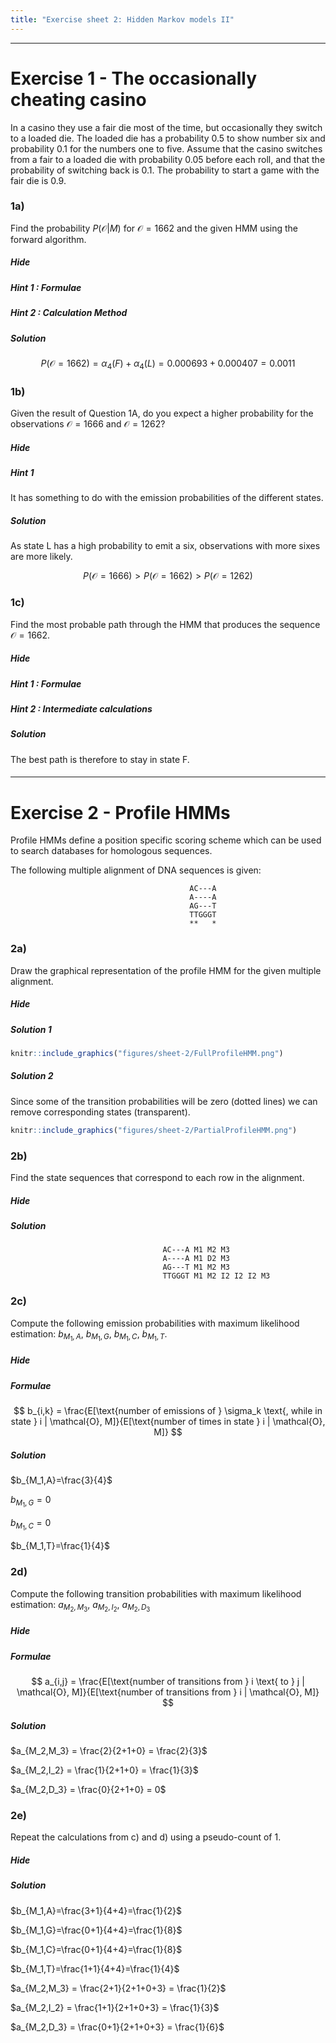 ```yaml
---
title: "Exercise sheet 2: Hidden Markov models II"
---
```


---------------------------------

# Exercise 1 - The occasionally cheating casino

In a casino they use a fair die most of the time, but occasionally they switch to a loaded die. The loaded die has a probability $0.5$ to show number six and probability $0.1$ for the numbers one to five. Assume that the casino switches from a fair to a loaded die with probability $0.05$ before each roll, and that the probability of switching back is $0.1$. The probability to start a game with the fair die is $0.9$.



### 1a)



::: {.question data-latex=""}
Find the probability $P(\mathcal{O}|M)$ for $\mathcal{O}=1662$ and the given HMM using the forward algorithm. 
::: 

#### {.tabset}

##### Hide

##### Hint 1 : Formulae

::: {.answer data-latex=""}
\begin{align*}
\alpha_{1}(i)   =& \pi_{i} \times b_{i,o_1}\\
\alpha_{t+1}(j) =& \sum_{i\in\{F,L\}}\alpha_{t}(i)\times a_{i,j}\times b_{j,o_{t+1}}
\end{align*}
::: 

##### Hint 2 : Calculation Method

::: {.answer data-latex=""}
\begin{align*}
\alpha_1(F) =& \pi_F \times b_{F,1} = 0.9 \times \frac{1}{6} = 0.15\\
\alpha_1(L) =& \pi_L \times b_{L,1} = 0.1 \times 0.1 = 0.01\\\\
\alpha_2(F) =& \alpha_{1}(F)\times a_{F,F}\times b_{F,6} + \alpha_{1}(L)\times a_{L,F}\times b_{F,6} =  0.15 \times 0.95 \times \frac{1}{6} + 0.01 \times 0.1 \times \frac{1}{6} = 0.0239167\\
\alpha_2(L) =& \alpha_{1}(F)\times a_{F,L}\times b_{L,6} + \alpha_{1}(L)\times a_{L,L}\times b_{L,6} =  0.15 \times 0.05 \times 0.5 + 0.01 \times 0.9 \times 0.5 = 0.00825\\
\alpha_3(F) =& 0.023917 \times 0.95 \times \frac{1}{6} + 0.00825 \times 0.1 \times \frac{1}{6} = 0.00392\\
\alpha_3(L) =& 0.023917 \times 0.05 \times 0.5 + 0.00825 \times 0.9 \times 0.5 = 0.00431\\
\alpha_4(F) =& 0.00392 \times 0.95 \times \frac{1}{6} + 0.00431 \times 0.1 \times \frac{1}{6} = 0.000693\\
\alpha_4(L) =& 0.00392 \times 0.05 \times 0.1 + 0.00431 \times 0.9 \times 0.1 = 0.000407\\
\end{align*}
::: 

##### Solution

::: {.answer data-latex=""}
$$
P( \mathcal{O}=1662)= \alpha_4(F)+\alpha_4(L) = 0.000693 + 0.000407 = 0.0011
$$
::: 

#### {-}




### 1b)

::: {.question data-latex=""}
Given the result of Question 1A, do you expect a higher probability for the observations $\mathcal{O} = 1666$ and $\mathcal{O} = 1262$?
::: 

#### {.tabset}

##### Hide

##### Hint 1

::: {.answer data-latex=""}
It has something to do with the emission probabilities of the different states.
::: 

##### Solution

::: {.answer data-latex=""}
As state L has a high probability to emit a six, observations with more sixes are more likely.

$$
P(\mathcal{O} = 1666) > P(\mathcal{O} = 1662) > P(\mathcal{O} = 1262)
$$
::: 

#### {-}



### 1c)

::: {.question data-latex=""}
Find the most probable path through the HMM that produces the sequence $\mathcal{O} = 1662$.
::: 

#### {.tabset}

##### Hide

##### Hint 1 : Formulae

::: {.answer data-latex=""}
\begin{align*}
\delta_{1}(i)   =& \pi_{i} \times b_{i,o_1}\\
\delta_{t+1}(j) =& max_{i\in\{F,L\}}\delta_{t}(i)\times a_{i,j} \times b_{j,o_{t+1}}\\
q_{t}^{ * }     =& argmax_{1 \leq i \leq n}  \{ \delta_t(i) a_{i,q_{t+1}^{ * } } \}
\end{align*}
::: 

##### Hint 2 : Intermediate calculations

::: {.answer data-latex=""}
\begin{align*}
\delta_1(F) =& \pi_F \times b_{F,1} = 0.9 \times \frac{1}{6} = 0.15\\
\delta_1(L) =& \pi_F \times b_{L,1} = 0.1 \times 0.1 = 0.01\\\\
\delta_2(F) =& max(\delta_{1}(F) \times a_{F,F} \times b_{F,6}, \delta_{1}(L) \times a_{L,F} \times b_{F,6}) = max(0.02375 , 0.00016) = 0.02375 \\
\delta_2(L) =& max(\delta_{1}(F) \times a_{F,L} \times b_{L,6}, \delta_{1}(L) \times a_{L,L} \times b_{L,6}) = max(0.00375, 0.0045) = 0.0045\\
\delta_3(F) =& max(0.00376, 0.000075) = 0.00376\\
\delta_3(L) =& max(0.00059375, 0.002025) = 0.002025\\
\delta_4(F) =& max(0.0005953, 0.00003375) = 0.0005953\\
\delta_4(L) =& max(0.0000188, 0.00018225) = 0.00018225\\\\
P( \mathcal{P}^{*}, \mathcal{O}) =& max(\delta_4(F), \delta_4(L)) = 5.95 \times 10^{-4}
\end{align*}
::: 

##### Solution

::: {.answer data-latex=""}

\begin{align*}
q_4^* =& argmax_{i\in\{F,L\}}(\delta_4(i)) = F\\
q_3^* =& argmax_{i\in\{F,L\}}(\delta_3(i) \times a_{i,q_4^*}) = argmax(F:0.00376 \times 0.95, L:0.002025 \times 0.1) = F\\
q_2^* =& argmax_{i\in\{F,L\}}(\delta_2(i) \times a_{i,q_3^*}) = argmax(F:0.02375 \times 0.95, L:0.0045 \times 0.1) = F\\
q_1^* =& argmax_{i\in\{F,L\}}(\delta_1(i) \times a_{i,q_2^*}) = argmax(F:0.15 \times 0.95, L:0.01 \times 0.1) = F\\
\Rightarrow& Q^*=FFFF
\end{align*}

The best path is therefore to stay in state F.
::: 

#### {-}

-------------------------------------------


# Exercise 2 - Profile HMMs

Profile HMMs define a position specific scoring scheme which can be used to search databases for homologous sequences. 

The following multiple alignment of DNA sequences is given:

```
                                        AC---A
                                        A----A
                                        AG---T
                                        TTGGGT
                                        **   *
```


### 2a)

::: {.question data-latex=""}

Draw the graphical representation of the profile HMM for the given multiple alignment.
 
:::

#### {.tabset}

##### Hide


##### Solution 1

::: {.answer data-latex=""}

```r
knitr::include_graphics("figures/sheet-2/FullProfileHMM.png")
```
:::

##### Solution 2

Since some of the transition probabilities will be zero (dotted lines) we can remove corresponding states (transparent).

::: {.answer data-latex=""}

```r
knitr::include_graphics("figures/sheet-2/PartialProfileHMM.png")
```
:::
#### {-}


### 2b)

::: {.question data-latex=""}

Find the state sequences that correspond to each row in the alignment. 
:::

#### {.tabset}

##### Hide

##### Solution

::: {.answer data-latex=""}

```
                                  AC---A M1 M2 M3
                                  A----A M1 D2 M3
                                  AG---T M1 M2 M3
                                  TTGGGT M1 M2 I2 I2 I2 M3
```
:::
#### {-}


### 2c)

::: {.question data-latex=""}
Compute the following emission probabilities with maximum likelihood estimation: $b_{M_1,A}$, $b_{M_1,G}$, $b_{M_1,C}$, $b_{M_1,T}$.

:::

#### {.tabset}

##### Hide

##### Formulae

::: {.answer data-latex=""}
<!-- $$ b_{i,k} = Pr[r_t=k | q_t = i], \\ \text{with } t \text{ a point in time } (t -->
<!-- \in T)\\ q_1 ... q_t ... q_T \text{ random variables for the states}\\ r_1 ... -->
<!-- r_t ... r_T \text{ random variables for the outputs}\\ k \in \Sigma \text{ a -->
<!-- finit output alphabet} $$ -->
$$
b_{i,k} = \frac{E[\text{number of emissions of } \sigma_k \text{, while in state } i | \mathcal{O}, M]}{E[\text{number of times in state } i | \mathcal{O}, M]}
$$
:::

##### Solution

::: {.answer data-latex=""}

$b_{M_1,A}=\frac{3}{4}$

$b_{M_1,G}=0$

$b_{M_1,C}=0$

$b_{M_1,T}=\frac{1}{4}$

:::
#### {-}


### 2d)

::: {.question data-latex=""}
Compute the following transition probabilities with maximum likelihood estimation: $a_{M_2,M_3}$, $a_{M_2,I_2}$, $a_{M_2,D_3}$
:::

#### {.tabset}

##### Hide

##### Formulae

::: {.answer data-latex=""}
$$
a_{i,j} = \frac{E[\text{number of transitions from }  i \text{ to } j | \mathcal{O}, M]}{E[\text{number of transitions from } i | \mathcal{O}, M]}
$$
:::

##### Solution

::: {.answer data-latex=""}

$a_{M_2,M_3} = \frac{2}{2+1+0} = \frac{2}{3}$

$a_{M_2,I_2} = \frac{1}{2+1+0} = \frac{1}{3}$

$a_{M_2,D_3} = \frac{0}{2+1+0} = 0$

:::
#### {-}


### 2e)

::: {.question data-latex=""}
Repeat the calculations from c) and d) using a pseudo-count of $1$. 
:::

#### {.tabset}

##### Hide

##### Solution

::: {.answer data-latex=""}

$b_{M_1,A}=\frac{3+1}{4+4}=\frac{1}{2}$

$b_{M_1,G}=\frac{0+1}{4+4}=\frac{1}{8}$

$b_{M_1,C}=\frac{0+1}{4+4}=\frac{1}{8}$

$b_{M_1,T}=\frac{1+1}{4+4}=\frac{1}{4}$

$a_{M_2,M_3} = \frac{2+1}{2+1+0+3} = \frac{1}{2}$

$a_{M_2,I_2} = \frac{1+1}{2+1+0+3} = \frac{1}{3}$

$a_{M_2,D_3} = \frac{0+1}{2+1+0+3} = \frac{1}{6}$

:::
#### {-}


